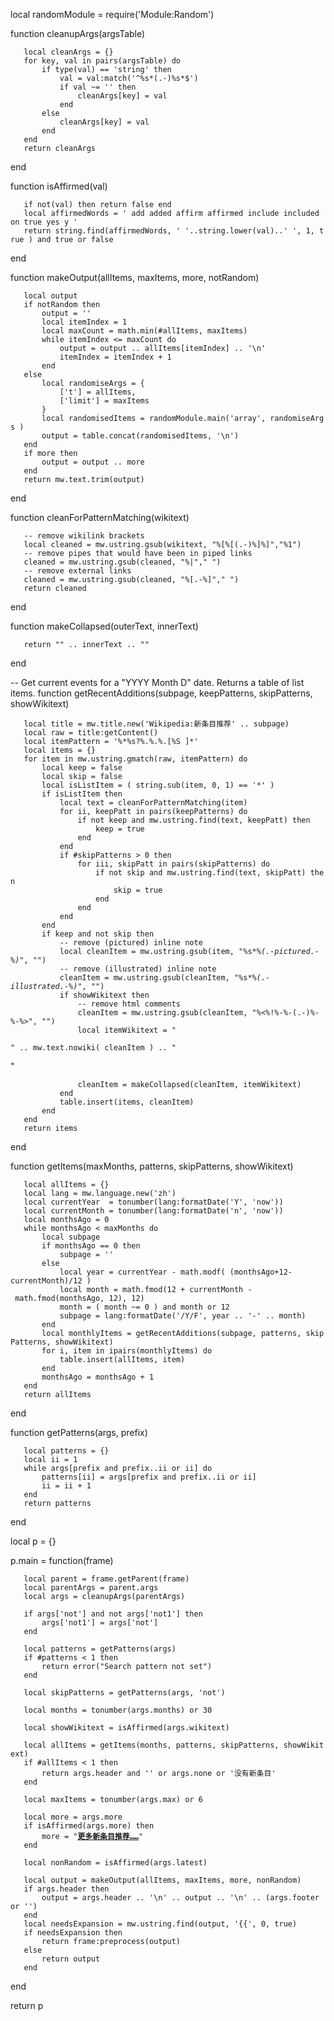 local randomModule = require('Module:Random')

function cleanupArgs(argsTable)
	local cleanArgs = {}
	for key, val in pairs(argsTable) do
		if type(val) == 'string' then
			val = val:match('^%s*(.-)%s*$')
			if val ~= '' then
				cleanArgs[key] = val
			end
		else
			cleanArgs[key] = val
		end
	end
	return cleanArgs
end

function isAffirmed(val)
	if not(val) then return false end
	local affirmedWords = ' add added affirm affirmed include included on true yes y '
	return string.find(affirmedWords, ' '..string.lower(val)..' ', 1, true ) and true or false
end

function makeOutput(allItems, maxItems, more, notRandom)
	local output
	if notRandom then
		output = ''
		local itemIndex = 1
		local maxCount = math.min(#allItems, maxItems)
		while itemIndex <= maxCount do
			output = output .. allItems[itemIndex] .. '\n'
			itemIndex = itemIndex + 1
		end
	else
		local randomiseArgs = {
			['t'] = allItems,
			['limit'] = maxItems
		}
		local randomisedItems = randomModule.main('array', randomiseArgs )
		output = table.concat(randomisedItems, '\n')
	end
	if more then
		output = output .. more
	end
	return mw.text.trim(output)
end

function cleanForPatternMatching(wikitext)
	-- remove wikilink brackets
	local cleaned = mw.ustring.gsub(wikitext, "%[%[(.-)%]%]","%1")
	-- remove pipes that would have been in piped links
	cleaned = mw.ustring.gsub(cleaned, "%|"," ")
	-- remove external links
	cleaned = mw.ustring.gsub(cleaned, "%[.-%]"," ")
	return cleaned
end

function makeCollapsed(outerText, innerText)
	return "{{Hidden begin | titlestyle = font-weight:normal | title = " .. outerText .. "}}" .. innerText .. "{{Hidden end}}"
end


-- Get current events for a "YYYY Month D" date. Returns a table of list items.
function getRecentAdditions(subpage, keepPatterns, skipPatterns, showWikitext)
	local title = mw.title.new('Wikipedia:新条目推荐' .. subpage)
	local raw = title:getContent()
	local itemPattern = '%*%s?%.%.%.[%S ]*'
	local items = {}
	for item in mw.ustring.gmatch(raw, itemPattern) do
		local keep = false
		local skip = false
		local isListItem = ( string.sub(item, 0, 1) == '*' )
		if isListItem then
			local text = cleanForPatternMatching(item)
			for ii, keepPatt in pairs(keepPatterns) do
				if not keep and mw.ustring.find(text, keepPatt) then
					keep = true
				end
			end
			if #skipPatterns > 0 then
				for iii, skipPatt in pairs(skipPatterns) do
					if not skip and mw.ustring.find(text, skipPatt) then
						skip = true			
					end
				end
			end
		end
		if keep and not skip then
			-- remove (pictured) inline note
			local cleanItem = mw.ustring.gsub(item, "%s*''%(.-pictured.-%)''", "")
			-- remove (illustrated) inline note
			cleanItem = mw.ustring.gsub(cleanItem, "%s*''%(.-illustrated.-%)''", "")
			if showWikitext then
				-- remove html comments
				cleanItem = mw.ustring.gsub(cleanItem, "%<%!%-%-(.-)%-%-%>", "")
				local itemWikitext = "<pre>" .. mw.text.nowiki( cleanItem ) .. "</pre>"
				cleanItem = makeCollapsed(cleanItem, itemWikitext)
			end
			table.insert(items, cleanItem)
		end
	end
	return items
end

function getItems(maxMonths, patterns, skipPatterns, showWikitext)
	local allItems = {}
	local lang = mw.language.new('zh')
	local currentYear  = tonumber(lang:formatDate('Y', 'now'))
	local currentMonth = tonumber(lang:formatDate('n', 'now'))
	local monthsAgo = 0
	while monthsAgo < maxMonths do
		local subpage
		if monthsAgo == 0 then
			subpage = ''
		else
			local year = currentYear - math.modf( (monthsAgo+12-currentMonth)/12 ) 
			local month = math.fmod(12 + currentMonth - math.fmod(monthsAgo, 12), 12)
			month = ( month ~= 0 ) and month or 12
			subpage = lang:formatDate('/Y/F', year .. '-' .. month)
		end
		local monthlyItems = getRecentAdditions(subpage, patterns, skipPatterns, showWikitext)
		for i, item in ipairs(monthlyItems) do
			table.insert(allItems, item)
		end
		monthsAgo = monthsAgo + 1
	end
	return allItems
end

function getPatterns(args, prefix)
	local patterns = {}
	local ii = 1
	while args[prefix and prefix..ii or ii] do
		patterns[ii] = args[prefix and prefix..ii or ii]
		ii = ii + 1
	end
	return patterns
end

local p = {}

p.main = function(frame)
	local parent = frame.getParent(frame)
	local parentArgs = parent.args
	local args = cleanupArgs(parentArgs)

	if args['not'] and not args['not1'] then
		args['not1'] = args['not']
	end
	
	local patterns = getPatterns(args)
	if #patterns < 1 then
		return error("Search pattern not set")
	end

	local skipPatterns = getPatterns(args, 'not')

	local months = tonumber(args.months) or 30
	
	local showWikitext = isAffirmed(args.wikitext)

	local allItems = getItems(months, patterns, skipPatterns, showWikitext)
	if #allItems < 1 then
		return args.header and '' or args.none or '没有新条目'
	end

	local maxItems = tonumber(args.max) or 6

	local more = args.more
	if isAffirmed(args.more) then
		more = "'''[[Wikipedia:新条目推荐|更多新条目推荐……]]'''"
	end

	local nonRandom = isAffirmed(args.latest)

	local output = makeOutput(allItems, maxItems, more, nonRandom)
	if args.header then
		output = args.header .. '\n' .. output .. '\n' .. (args.footer or '{{Box-footer}}')
	end
	local needsExpansion = mw.ustring.find(output, '{{', 0, true)	
	if needsExpansion then
		return frame:preprocess(output)
	else 
		return output
	end
end

return p